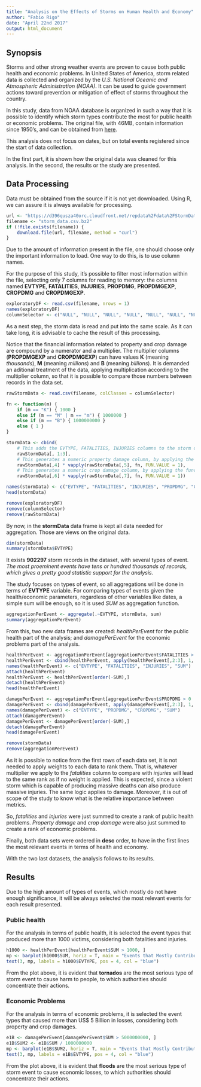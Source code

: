 ```yaml
---
title: "Analysis on the Effects of Storms on Human Health and Economy"
author: "Fabio Rigo"
date: "April 22nd 2017"
output: html_document
---
```


## Synopsis

Storms and other strong weather events are proven to cause both public health and economic problems. In United States of America, storm related data is collected and organized by the *U.S. National Oceanic and Atmospheric Administration (NOAA)*. It can be used to guide government actions toward prevention or mitigation of effect of storms throughout the country. 

In this study, data from NOAA database is organized in such a way that it is possible to identify which storm types contribute the most for public health or economic problems. The original file, with 46MB, contain information since 1950's, and can be obtained from [here](https://d396qusza40orc.cloudfront.net/repdata%2Fdata%2FStormData.csv.bz2). 

This analysis does not focus on dates, but on total events registered since the start of data collection. 

In the first part, it is shown how the original data was cleaned for this analysis. In the second, the results or the study are presented.  

## Data Processing

Data must be obtained from the source if it is not yet downloaded. Using R, we can assure it is always available for processing. 

```r
url <- "https://d396qusza40orc.cloudfront.net/repdata%2Fdata%2FStormData.csv.bz2"
filename <- "storm_data.csv.bz2"
if (!file.exists(filename)) {
    download.file(url, filename, method = "curl")
}
```

Due to the amount of information present in the file, one should choose only the important information to load. One way to do this, is to use column names. 

For the purpose of this study, it's possible to filter most information within the file, selecting only 7 columns for reading to memory: the columns named **EVTYPE**, **FATALITIES**, **INJURIES**, **PROPDMG**, **PROPDMGEXP**, **CROPDMG** and **CROPDMGEXP**. 

```r
exploratoryDF <- read.csv(filename, nrows = 1)
names(exploratoryDF)
columnSelector <- c("NULL", "NULL", "NULL", "NULL", "NULL", "NULL", "NULL", NA, "NULL", "NULL", "NULL", "NULL", "NULL", "NULL", "NULL", "NULL", "NULL", "NULL", "NULL", "NULL", "NULL", "NULL", NA, NA, NA, NA, NA, NA, "NULL", "NULL", "NULL", "NULL", "NULL", "NULL", "NULL", "NULL", "NULL")
```

As a next step, the storm data is read and put into the same scale. As it can take long, it is advisable to cache the result of this processing.

Notice that the financial information related to property and crop damage are compound by a numerator and a multiplier. The multiplier columns (**PROPDMGEXP** and **CROPDMGEXP**) can have values **K** (meaning *thousands*), **M** (meaning *millions*) and **B** (meaning *billions*). It is demanded an aditional treatment of the data, applying multiplication according to the multiplier column, so that it is possible to compare those numbers between records in the data set. 

```r
rawStormData <- read.csv(filename, colClasses = columnSelector)

fn <- function(m) {
    if (m == "K") { 1000 } 
    else if (m == "M" | m == "m") { 1000000 } 
    else if (m == "B") { 1000000000 }
    else { 1 }
}

stormData <- cbind(
    # This adds the EVTYPE, FATALITIES, INJURIES columns to the storm data frame "as is"
    rawStormData[, 1:3], 
    # This generates a numeric property damage column, by applying the function that translates K, M, B to 1000, 1000000, 1000000000 at all records
    rawStormData[,4] * vapply(rawStormData[,5], fn, FUN.VALUE = 1), 
    # This generates a numeric crop damage column, by applying the function that translates K, M, B to 1000, 1000000, 1000000000 at all records
    rawStormData[,6] * vapply(rawStormData[,7], fn, FUN.VALUE = 1))

names(stormData) <- c("EVTYPE", "FATALITIES", "INJURIES", "PROPDMG", "CROPDMG")
head(stormData)
```

```r
remove(exploratoryDF)
remove(columnSelector)
remove(rawStormData)
```

By now, in the **stormData** data frame is kept all data needed for aggregation. Those are views on the original data. 

```r
dim(stormData)
summary(stormData$EVTYPE)
```

It exists **902297** storm records in the dataset, with several types of event. *The most proeminent events have tens or hundred thousands of records, which gives a pretty good statistic support for the analysis.* 

The study focuses on types of event, so all aggregations will be done in terms of **EVTYPE** variable. For comparing types of events given the health/economic parameters, regardless of other variables like dates, a simple sum will be enough, so it is used *SUM* as aggregation function. 

```r
aggregationPerEvent <- aggregate(.~EVTYPE, stormData, sum)
summary(aggregationPerEvent)
```

From this, two new data frames are created: *healthPerEvent* for the public health part of the analysis; and *damagePerEvent* for the economic problems part of the analysis. 

```r
healthPerEvent <- aggregationPerEvent[aggregationPerEvent$FATALITIES > 0 | aggregationPerEvent$INJURIES > 0, 1:3]
healthPerEvent <- cbind(healthPerEvent, apply(healthPerEvent[,2:3], 1, sum))
names(healthPerEvent) <- c("EVTYPE", "FATALITIES", "INJURIES", "SUM")
attach(healthPerEvent)
healthPerEvent <- healthPerEvent[order(-SUM),]
detach(healthPerEvent)
head(healthPerEvent)

damagePerEvent <- aggregationPerEvent[aggregationPerEvent$PROPDMG > 0 | aggregationPerEvent$CROPDMG > 0, c(1, 4, 5)]
damagePerEvent <- cbind(damagePerEvent, apply(damagePerEvent[,2:3], 1, sum))
names(damagePerEvent) <- c("EVTYPE", "PROPDMG", "CROPDMG", "SUM")
attach(damagePerEvent)
damagePerEvent <- damagePerEvent[order(-SUM),]
detach(damagePerEvent)
head(damagePerEvent)
```

```r
remove(stormData)
remove(aggregationPerEvent)
```

As it is possible to notice from the first rows of each data set, it is not needed to apply weights to each data to rank them. That is, whatever multiplier we apply to the *fatalities* column to compare with *injuries* will lead to the same rank as if no weight is applied. This is expected, since a violent storm which is capable of producing massive deaths can also produce massive injuries. The same logic applies to damage. Moreover, it is out of scope of the study to know what is the relative importance between metrics. 

So, *fatalities* and *injuries* were just summed to create a rank of public health problems. *Property damage* and *crop damage* were also just summed to create a rank of economic problems. 

Finally, both data sets were ordered in **desc** order, to have in the first lines the most relevant events in terms of health and economy. 

With the two last datasets, the analysis follows to its results. 


## Results

Due to the high amount of types of events, which mostly do not have enough significance, it will be always selected the most relevant events for each result presented. 

### Public health

For the analysis in terms of public health, it is selected the event types that produced more than 1000 victims, considering both fatalities and injuries. 

```r
h1000 <- healthPerEvent[healthPerEvent$SUM > 1000, ]
mp <- barplot(h1000$SUM, horiz = T, main = "Events that Mostly Contribute to Public Health Problems", xlab = "Fatalities / Injuries", ylab = "Storm Event", sub = "Figure 1: Rank of most harmful storm events for public health")
text(3, mp, labels = h1000$EVTYPE, pos = 4, col = "blue")
```

From the plot above, it is evident that **tornados** are the most serious type of storm event to cause harm to people, to which authorities should concentrate their actions. 


### Economic Problems

For the analysis in terms of economic problems, it is selected the event types that caused more than US$ 5 Billion in losses, considering both property and crop damages. 

```r
e1B <- damagePerEvent[damagePerEvent$SUM > 5000000000, ]
e1B$SUM2 <- e1B$SUM / 1000000000
mp <- barplot(e1B$SUM2, horiz = T, main = "Events that Mostly Contribute to Economic Problems", xlab = "Billion Dollars", ylab = "Storm Event", sub = "Figure 2: Rank of most harmful storm events for economy")
text(3, mp, labels = e1B$EVTYPE, pos = 4, col = "blue")
```

From the plot above, it is evident that **floods** are the most serious type of storm event to cause economic losses, to which authorities should concentrate their actions. 

